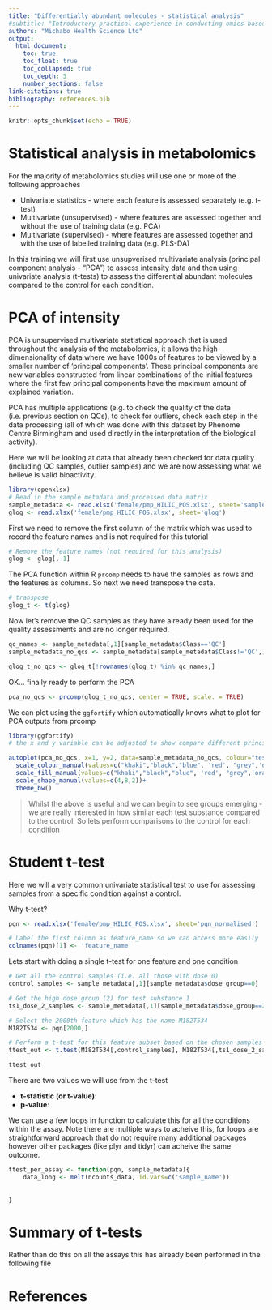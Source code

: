 ```yaml
---
title: "Differentially abundant molecules - statistical analysis"
#subtitle: "Introductory practical experience in conducting omics-based grouping"
authors: "Michabo Health Science Ltd"
output: 
  html_document:
    toc: true
    toc_float: true
    toc_collapsed: true
    toc_depth: 3
    number_sections: false
link-citations: true
bibliography: references.bib
---
```


```r
knitr::opts_chunk$set(echo = TRUE)
```

# Statistical analysis in metabolomics

For the majority of metabolomics studies will use one or more of the following approaches

* Univariate statistics - where each feature is assessed separately (e.g. t-test)
* Multivariate (unsupervised) - where features are assessed together and without the use of training data (e.g. PCA)
* Multivariate (supervised) - where features are assessed together and with the use of labelled training data (e.g. PLS-DA)

In this training we will first use unsupverised multivariate analysis (principal component analysis - "PCA") to assess intensity data and then using univariate analysis (t-tests) to assess the differential abundant molecules compared to the control for each condition.


# PCA of intensity

PCA is unsupervised multivariate statistical approach that is used throughout the analysis of the metabolomics, it allows the high dimensionality of data where we have 1000s of features to be viewed by a smaller number of 'principal components'. These principal components are new variables constructed from linear combinations of the initial features where the first few principal components have the maximum amount of explained variation.

PCA has multiple applications (e.g. to check the quality of the data (i.e. previous section on QCs), to check for outliers, check each step in the data processing (all of which was done with this dataset by Phenome Centre Birmingham and used directly in the interpretation of the biological activity).

Here we will be looking at data that already been checked for data quality (including QC samples, outlier samples) and we are now assessing what we believe is valid bioactivity.



```r
library(openxlsx)
# Read in the sample metadata and processed data matrix
sample_metadata <- read.xlsx('female/pmp_HILIC_POS.xlsx', sheet='sample_meta')
glog <- read.xlsx('female/pmp_HILIC_POS.xlsx', sheet='glog')

```



First we need to remove the first column of the matrix which was used to record the feature names
and is not required for this tutorial
```r
# Remove the feature names (not required for this analysis)
glog <- glog[,-1]

```

The PCA function within R `prcomp` needs to have the samples as rows and the features
as columns. So next we need transpose the data. 


```r
# transpose 
glog_t <- t(glog)

```

Now let's remove the QC samples as they have already been used for the quality assessments and are no longer required.

```r
qc_names <- sample_metadata[,1][sample_metadata$Class=='QC']
sample_metadata_no_qcs <- sample_metadata[sample_metadata$Class!='QC',]

glog_t_no_qcs <- glog_t[!rownames(glog_t) %in% qc_names,]

```

OK... finally ready to perform the PCA

```r
pca_no_qcs <- prcomp(glog_t_no_qcs, center = TRUE, scale. = TRUE)
```



We can plot using the `ggfortify` which automatically knows what to plot for PCA outputs from prcomp

```r
library(ggfortify)
# the x and y variable can be adjusted to show compare different principal components

autoplot(pca_no_qcs, x=1, y=2, data=sample_metadata_no_qcs, colour="test_substance",  shape="dose_group", frame=TRUE, frame.colour = 'test_substance')+
  scale_colour_manual(values=c("khaki","black","blue", 'red', "grey",'orange', 'magenta', 'yellow', 'green', 'brown', 'purple'))+
  scale_fill_manual(values=c("khaki","black","blue", 'red', "grey",'orange', 'magenta', 'yellow', 'green', 'brown', 'purple'))+
  scale_shape_manual(values=c(4,8,2))+
  theme_bw()

```


> Whilst the above is useful and we can begin to see groups emerging - we are really interested in how similar each test substance compared to the control. So lets perform comparisons to the control for each condition




# Student t-test

Here we will a very common univariate statistical test to use for assessing samples from a specific condition against a control.

Why t-test?



```r
pqn <- read.xlsx('female/pmp_HILIC_POS.xlsx', sheet='pqn_normalised')

# Label the first column as feature_name so we can access more easily
colnames(pqn)[1] <- 'feature_name'

```

Lets start with doing a single t-test for one feature and one condition

```r
# Get all the control samples (i.e. all those with dose 0)
control_samples <- sample_metadata[,1][sample_metadata$dose_group==0]

# Get the high dose group (2) for test substance 1
ts1_dose_2_samples <- sample_metadata[,1][sample_metadata$dose_group==2 & sample_metadata$test_substance==1]

# Select the 2000th feature which has the name M182T534
M182T534 <- pqn[2000,]

# Perform a t-test for this feature subset based on the chosen samples
ttest_out <- t.test(M182T534[,control_samples], M182T534[,ts1_dose_2_samples])

ttest_out
```

There are two values we will use from the t-test

* **t-statistic (or t-value)**: 
* **p-value**: 


We can use a few loops in function to calculate this for all the conditions within the assay.
Note there are multiple ways to acheive this, for loops are straightforward approach that do not require many additional packages however other packages (like plyr and tidyr) can acheive the same outcome.

```r
ttest_per_assay <- function(pqn, sample_metadata){
    data_long <- melt(ncounts_data, id.vars=c('sample_name'))
  
  
}
```


# Summary of t-tests
Rather than do this on all the assays this has already been performed in the following file







# References
